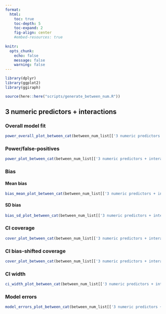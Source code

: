 ```yaml
---
format: 
  html:
    toc: true
    toc-depth: 5
    toc-expand: 2
    fig-align: center
    #embed-resources: true
    
knitr: 
  opts_chunk: 
    echo: false
    message: false
    warning: false
---
```


```r
library(dplyr)
library(ggplot2)
library(ggiraph)
```

```r
source(here::here("scripts/generate_between_num.R"))
```



## 3 numeric predictors + interactions

### Overall model fit

```r
power_overall_plot_between_cat(between_num_list[['3 numeric predictors + interactions']]$sim_df_power_sum_overall)
```



### Power/false-positives

```r
power_plot_between_cat(between_num_list[['3 numeric predictors + interactions']]$sim_df_power_sum)
```



### Bias 

#### Mean bias 

```r
bias_mean_plot_between_cat(between_num_list[['3 numeric predictors + interactions']]$sim_df_bias_sum)
```



#### SD bias 

```r
bias_sd_plot_between_cat(between_num_list[['3 numeric predictors + interactions']]$sim_df_bias_sum)
```



### CI coverage

```r
cover_plot_between_cat(between_num_list[['3 numeric predictors + interactions']]$sim_df_cover_sum)
```



### CI bias-shifted coverage

```r
cover_plot_between_cat(between_num_list[['3 numeric predictors + interactions']]$sim_df_cover_shift_sum)
```



### CI width

```r
ci_width_plot_between_cat(between_num_list[['3 numeric predictors + interactions']]$sim_df_ci_width_sum)
```



### Model errors

```r
model_errors_plot_between_cat(between_num_list[['3 numeric predictors + interactions']]$sim_df_model_errors_sum)
```




